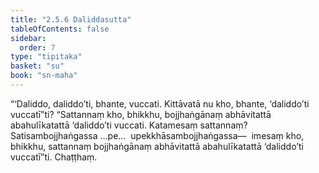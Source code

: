 ```yaml
---
title: "2.5.6 Daliddasutta"
tableOfContents: false
sidebar:
  order: 7
type: "tipitaka"
basket: "su"
book: "sn-maha"
---
```



<DynamicBreadcrumb />

<Division number="227" book="sn-maha" bookNo="14" page="88">

<Paragraph number="542" book="sn-maha">
“‘Daliddo, daliddo’ti, bhante, vuccati. Kittāvatā nu kho, bhante, ‘daliddo’ti vuccatī”ti? “Sattannaṃ kho, bhikkhu, bojjhaṅgānaṃ abhāvitattā abahulīkatattā ‘daliddo’ti vuccati. Katamesaṃ sattannaṃ? Satisambojjhaṅgassa …pe…  upekkhāsambojjhaṅgassa—  imesaṃ kho, bhikkhu, sattannaṃ bojjhaṅgānaṃ abhāvitattā abahulīkatattā ‘daliddo’ti vuccatī”ti.

</Paragraph>
</Division>

<Paragraph number="543" type="center" book="sn-maha">
Chaṭṭhaṃ.
</Paragraph>